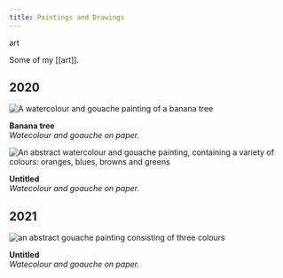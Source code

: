 ```yaml
---
title: Paintings and Drawings
---
```


<NoteTag color="gray">art</NoteTag>

Some of my [[art]].

## 2020

<img
  src = "2020-banana-tree.png"
  alt= "A watercolour and gouache painting of a banana tree"
/>
<figcaption>
  <b>Banana tree</b><br/>
  <em>Watecolour and goauche on paper.</em>
</figcaption>


<img
  src = "untitled.png"
  alt= "An abstract watercolour and gouache painting, containing a variety of colours: oranges, blues, browns and greens"
/>
<figcaption>
  <b>Untitled</b><br/>
  <em>Watecolour and goauche on paper.</em>
</figcaption>

## 2021

<img
  src = "2021-tricolora-i.jpg"
  alt= "an abstract gouache painting consisting of three colours"
/>
<figcaption>
  <b>Untitled</b><br/>
  <em>Watecolour and goauche on paper.</em>
</figcaption>

